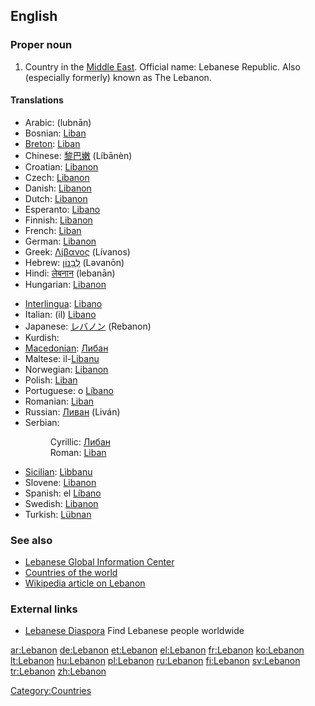 ==English==

===Proper noun===
{{en-proper noun}}

# Country in the [[Middle East]].  Official name: Lebanese Republic.  Also (especially formerly) known as The Lebanon.

====Translations====
{{top}}
* Arabic: {{ARchar|[[لبنان]]}} (lubnān)
* Bosnian: [[Liban#Bosnian|Liban]] {{m}}
* [[Breton]]: [[Liban]]
* Chinese: [[黎巴嫩]] (Líbānèn)
* Croatian: [[Libanon]] {{m}}
* Czech: [[Libanon]] {{m}}
* Danish: [[Libanon]]
* Dutch: [[Libanon]]
* Esperanto: [[Libano]]
* Finnish: [[Libanon]]
* French: [[Liban]] {{m}}
* German: [[Libanon]] {{m}}
* Greek: [[Λίβανος]] (Lívanos) {{m}}
* Hebrew: [[לבנון|לְבָנוֹן]] (Ləvanōn)
* Hindi: [[लेबनान]] (lebanān)
* Hungarian: [[Libanon]]
{{mid}}
* [[Interlingua]]: [[Libano]]
* Italian: (il) [[Libano]] {{m}}
* Japanese: [[レバノン]] (Rebanon)
* Kurdish: {{KUchar|[[لوبنان]]}}
* [[Macedonian]]: [[Либан]] {{m}}
* Maltese: il-[[Libanu]]
* Norwegian: [[Libanon]]
* Polish: [[Liban]]
* Portuguese: o [[Líbano]] {{m}}
* Romanian: [[Liban]] {{m}}
* Russian: [[Ливан]] (Liván) {{m}}
* Serbian:
*: Cyrillic: [[Либан#Serbian|Либан]] {{m}}
*: Roman: [[Liban#Serbian|Liban]] {{m}}
* [[Sicilian]]: [[Lìbbanu]] {{m}}
* Slovene: [[Libanon]] {{m}}
* Spanish: el [[Líbano]] {{m}}
* Swedish: [[Libanon]]
* Turkish: [[Lübnan]]
{{bottom}}

===See also===
* [http://www.lgic.org Lebanese Global Information Center]
* [[Appendix:Countries of the world|Countries of the world]]
* [[w:Lebanon|Wikipedia article on Lebanon]]

===External links===
* [http://leb.org/ Lebanese Diaspora] Find Lebanese people worldwide

[[Category:Countries]]

[[ar:Lebanon]]
[[de:Lebanon]]
[[et:Lebanon]]
[[el:Lebanon]]
[[fr:Lebanon]]
[[ko:Lebanon]]
[[lt:Lebanon]]
[[hu:Lebanon]]
[[pl:Lebanon]]
[[ru:Lebanon]]
[[fi:Lebanon]]
[[sv:Lebanon]]
[[tr:Lebanon]]
[[zh:Lebanon]]
